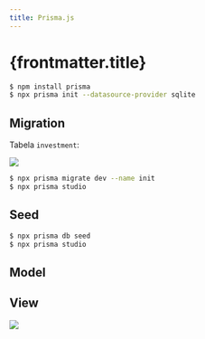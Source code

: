 ```yaml
---
title: Prisma.js
---
```



# {frontmatter.title}

```bash
$ npm install prisma
$ npx prisma init --datasource-provider sqlite
```

<CodeTree src="/codes/expressjs/invest-app-prismajs-simple" />

## Migration

<CodePreview src="/codes/expressjs/invest-app-prismajs-simple/prisma/schema.prisma" />

Tabela `investment`:

![](/dw/imgs/expressjs/prismajs-simple/database.png)

<CodePreview src="/codes/expressjs/invest-app-prismajs-simple/.env.example" />

```bash
$ npx prisma migrate dev --name init
$ npx prisma studio
```

## Seed

<CodePreview src="/codes/expressjs/invest-app-prismajs-simple/prisma/seed.js" />

<CodePreview src="/codes/expressjs/invest-app-prismajs-simple/prisma/seeders.json" />

<CodePreview src="/codes/expressjs/invest-app-prismajs-simple/package.json" />

```bash
$ npx prisma db seed
$ npx prisma studio
```

## Model

<CodePreview src="/codes/expressjs/invest-app-prismajs-simple/src/database/database.js" />

<CodePreview src="/codes/expressjs/invest-app-prismajs-simple/src/models/Investment.js" />

## View

![](/dw/imgs/expressjs/prismajs-simple/preview.png)

<CodePreview src="/codes/expressjs/invest-app-prismajs-simple/public/index.html" />

<CodePreview src="/codes/expressjs/invest-app-prismajs-simple/public/js/main.js" />
